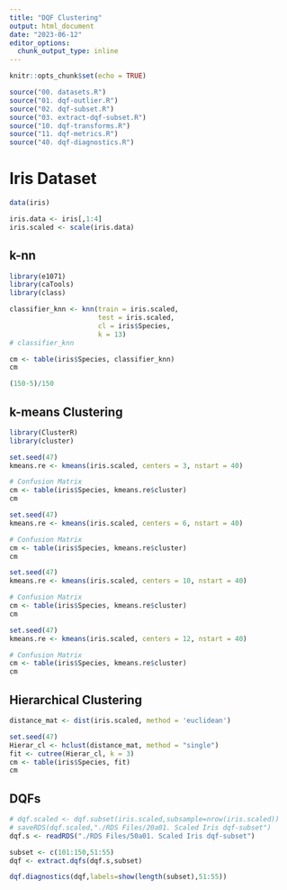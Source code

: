 ```yaml
---
title: "DQF Clustering"
output: html_document
date: "2023-06-12"
editor_options: 
  chunk_output_type: inline
---
```


```r
knitr::opts_chunk$set(echo = TRUE)
```

```r
source("00. datasets.R")
source("01. dqf-outlier.R")
source("02. dqf-subset.R")
source("03. extract-dqf-subset.R")
source("10. dqf-transforms.R")
source("11. dqf-metrics.R")
source("40. dqf-diagnostics.R")
```

# Iris Dataset

```r
data(iris)
```

```r
iris.data <- iris[,1:4]
iris.scaled <- scale(iris.data)
```

## k-nn

```r
library(e1071)
library(caTools)
library(class)
```

```r
classifier_knn <- knn(train = iris.scaled,
                      test = iris.scaled,
                      cl = iris$Species,
                      k = 13)
# classifier_knn
```

```r
cm <- table(iris$Species, classifier_knn)
cm
```

```r
(150-5)/150
```

## k-means Clustering

```r
library(ClusterR)
library(cluster)
```

```r
set.seed(47)
kmeans.re <- kmeans(iris.scaled, centers = 3, nstart = 40)

# Confusion Matrix
cm <- table(iris$Species, kmeans.re$cluster)
cm
```

```r
set.seed(47)
kmeans.re <- kmeans(iris.scaled, centers = 6, nstart = 40)

# Confusion Matrix
cm <- table(iris$Species, kmeans.re$cluster)
cm
```

```r
set.seed(47)
kmeans.re <- kmeans(iris.scaled, centers = 10, nstart = 40)

# Confusion Matrix
cm <- table(iris$Species, kmeans.re$cluster)
cm
```

```r
set.seed(47)
kmeans.re <- kmeans(iris.scaled, centers = 12, nstart = 40)

# Confusion Matrix
cm <- table(iris$Species, kmeans.re$cluster)
cm
```

## Hierarchical Clustering

```r
distance_mat <- dist(iris.scaled, method = 'euclidean')
```

```r
set.seed(47)
Hierar_cl <- hclust(distance_mat, method = "single")
fit <- cutree(Hierar_cl, k = 3)
cm <- table(iris$Species, fit)
cm
```

## DQFs

```r
# dqf.scaled <- dqf.subset(iris.scaled,subsample=nrow(iris.scaled))
# saveRDS(dqf.scaled,"./RDS Files/20a01. Scaled Iris dqf-subset")
dqf.s <- readRDS("./RDS Files/50a01. Scaled Iris dqf-subset")
```

```r
subset <- c(101:150,51:55)
dqf <- extract.dqfs(dqf.s,subset)
```

```r
dqf.diagnostics(dqf,labels=show(length(subset),51:55))
```




















































